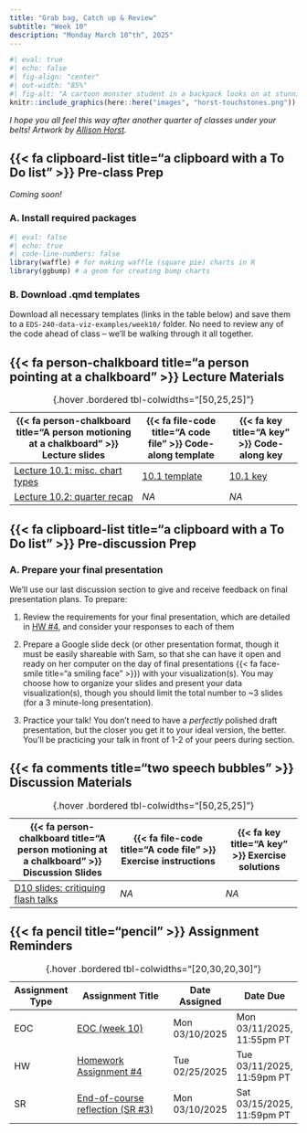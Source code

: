 ```yaml
---
title: "Grab bag, Catch up & Review"
subtitle: "Week 10"
description: "Monday March 10^th^, 2025"
---
```


<!-- OLD TITLE: "Misc. chart types, Prompt engineering, Review" -->

```r
#| eval: true 
#| echo: false
#| fig-align: "center"
#| out-width: "85%" 
#| fig-alt: "A cartoon monster student in a backpack looks on at stunning gems labeled 'Touchstones of Intuition', which have the text 'You know some stuff' written on sequential crystals."
knitr::include_graphics(here::here("images", "horst-touchstones.png"))
```

::: {.center-text .gray-text}
*I hope you all feel this way after another quarter of classes under your belts! Artwork by [Allison Horst](https://allisonhorst.com/){target="_blank"}.*
:::

## {{< fa clipboard-list title="a clipboard with a To Do list" >}} Pre-class Prep {#pre-class-prep}

*Coming soon!* 

### A. Install required packages

```r
#| eval: false
#| echo: true
#| code-line-numbers: false
library(waffle) # for making waffle (square pie) charts in R
library(ggbump) # a geom for creating bump charts
```

### B. Download .qmd templates 

Download all necessary templates (links in the table below) and save them to a `EDS-240-data-viz-examples/week10/` folder. No need to review any of the code ahead of class -- we'll be walking through it all together.

## {{< fa person-chalkboard title="a person pointing at a chalkboard" >}} Lecture Materials {#lecture-materials}

| {{< fa person-chalkboard title="A person motioning at a chalkboard" >}} Lecture slides   | {{< fa file-code title="A code file" >}} Code-along template | {{< fa key title="A key" >}} Code-along key |
|------------------------------------------------------------------------------------------|--------------------------------------------------------------|---------------------------------------------------|
| [Lecture 10.1: misc. chart types](lecture-slides/lecture10.1-misc-charts-slides.qmd){target="_blank"}  | [10.1 template](https://github.com/EDS-240-Data-Viz/code-along-templates/blob/main/week10/TEMPLATE-10.1-misc-charts.qmd){target="_blank"} | [10.1 key](keys/KEY-lecture10.1-misc-charts.qmd){target="_blank"} |
| [Lecture 10.2: quarter recap](lecture-slides/lecture10.2-recap-slides.qmd){target="_blank"} | *NA* | *NA* |
: {.hover .bordered tbl-colwidths="[50,25,25]"} 

## {{< fa clipboard-list title="a clipboard with a To Do list" >}} Pre-discussion Prep {#pre-discussion-prep} 

### A. Prepare your final presentation 

We'll use our last discussion section to give and receive feedback on final presentation plans. To prepare:

1. Review the requirements for your final presentation, which are detailed in [HW #4](assignments/HW4.qmd#part3-present){target="_blank"}, and consider your responses to each of them

2. Prepare a Google slide deck (or other presentation format, though it must be easily shareable with Sam, so that she can have it open and ready on her computer on the day of final presentations {{< fa face-smile title="a smiling face" >}}) with your visualization(s). You may choose how to organize your slides and present your data visualization(s), though you should limit the total number to ~3 slides (for a 3 minute-long presentation). 

3. Practice your talk! You don't need to have a *perfectly* polished draft presentation, but the closer you get it to your ideal version, the better. You'll be practicing your talk in front of 1-2 of your peers during section.

## {{< fa comments title="two speech bubbles" >}} Discussion Materials {#discussion-materials}

| {{< fa person-chalkboard title="A person motioning at a chalkboard" >}} Discussion Slides | {{< fa file-code title="A code file" >}} Exercise instructions | {{< fa key title="A key" >}} Exercise solutions |
|-------------------|-------------------|--------------|
| [D10 slides: critiquing flash talks](discussion/week10/week10-slides.qmd){target="_blank"} | *NA* | *NA* |
: {.hover .bordered tbl-colwidths="[50,25,25]"} 

## {{< fa pencil title="pencil" >}} Assignment Reminders {#assignment-reminders}

<!-- | Assignment Type | Assignment Title                 | Date Assigned  | Date Due                   | -->
<!-- |-----------------|----------------------------------|----------------|----------------------------| -->
<!-- | EOC             | EOC (week 10)                    | Mon 03/10/2025 | Mon 03/10/2025, 11:55pm PT | -->
<!-- | HW              | [Homework Assignment #4](assignments/HW4.qmd)           | Tue 02/25/2025 | Tue 03/11/2025, 11:59pm PT | -->
<!-- | SR              | End-of-course reflection (SR #3) | Mon 03/10/2025 | Sat 03/15/2025, 11:59pm PT | -->
<!-- : {.hover .bordered tbl-colwidths="[20,30,20,30]"} -->

| Assignment Type | Assignment Title                                                   | Date Assigned  | Date Due                  |
|-----------------|-------------------------------------------------------------------|----------------|----------------------------|
| EOC             | [EOC (week 10)](https://forms.gle/p6W89kVHguXJrkDb7)              | Mon 03/10/2025 | Mon 03/11/2025, 11:55pm PT |
| HW              | [Homework Assignment #4](assignments/HW4.qmd)                     | Tue 02/25/2025 | Tue 03/11/2025, 11:59pm PT |
| SR              | [End-of-course reflection (SR #3)](assignments/SR3-endcourse.qmd) | Mon 03/10/2025 | Sat 03/15/2025, 11:59pm PT |
: {.hover .bordered tbl-colwidths="[20,30,20,30]"}
       
